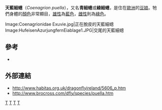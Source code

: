 {{Speciesbox
| taxon = Coenagrion puella
| image = Coenagrion puella Paarung1.JPG
| image_caption = [[交配|交配]]中的成蟲
| binomial_authority = (Carl Linnaeus, 1758)
}}

'''天藍細蟌'''（''Coenagrion puella''），又名'''青細蟌'''或'''綠細蟌'''，是住在[[歐洲|歐洲]]的[[豆娘|豆娘]]。牠們身體的[[顏色|顏色]]非常顯目，[[雄性|雄性]]為[[藍色|藍色]]，[[雌性|雌性]]則為[[綠色|綠色]]。

<gallery>
Image:Coenagrionidae Exuvie.jpg|正在脫皮的天藍細蟌
Image:HufeisenAzurjungfernEiablage1.JPG|交尾的天藍細蟌
</gallery>

==參考==
*{{cite web|title=Coenagrion puella|url=http://www.dragonflysoc.org.uk/copue.html|publisher=British Dragonfly Society|accessdate=11 August 2010|deadurl=yes|archiveurl=https://web.archive.org/web/20110608215532/http://www.dragonflysoc.org.uk/copue.html|archivedate=2011年6月8日}}

==外部連結==
*http://www.habitas.org.uk/dragonflyireland/5606_p.htm{{Wayback|url=http://www.habitas.org.uk/dragonflyireland/5606_p.htm |date=20110517144922 }}
*http://www.brocross.com/dfly/species/puella.htm{{Wayback|url=http://www.brocross.com/dfly/species/puella.htm |date=20110607152749 }}

{{taxonbar}}
[[Category:_1758年描述的昆虫|T]]
[[Category:細蟌科|T]]
[[Category:歐洲昆蟲|T]]
[[Category:_卡尔·林奈命名的生物分类|T]]